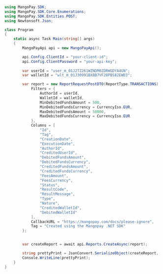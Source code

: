 ```csharp .NET 
using MangoPay.SDK;
using MangoPay.SDK.Core.Enumerations;
using MangoPay.SDK.Entities.POST;
using Newtonsoft.Json;

class Program
{
    static async Task Main(string[] args)
    {
        MangoPayApi api = new MangoPayApi();

        api.Config.ClientId = "your-client-id";
        api.Config.ClientPassword = "your-api-key";
        
        var userId = "user_m_01J2TZ261WZNDM0ZDRWGDYA4GN";
        var walletId = "wlt_m_01J30991BXBB7VF28PBS82EWD3";

        var report = new ReportRequestPostDTO(ReportType.TRANSACTIONS) {
            Filters = {
                AuthorId = userId,
                WalletId = walletId,
                MinDebitedFundsAmount = 500,
                MinDebitedFundsCurrency = CurrencyIso.EUR,
                MaxDebitedFundsAmount = 50000,
                MaxDebitedFundsCurrency = CurrencyIso.EUR
            },
            Columns = [
                "Id",
                "Tag",
                "CreationDate",
                "ExecutionDate",
                "AuthorId",
                "CreditedUserId",
                "DebitedFundsAmount",
                "DebitedFundsCurrency",
                "CreditedFundsAmount",
                "CreditedFundsCurrency",
                "FeesAmount",
                "FeesCurrency",
                "Status",
                "ResultCode",
                "ResultMessage",
                "Type",
                "Nature",
                "CreditedWalletId",
                "DebitedWalletId"
            ],
            CallbackURL = "https://mangopay.com/docs/please-ignore",
            Tag = "Created using the Mangopay .NET SDK"
        };
        

        var createReport = await api.Reports.CreateAsync(report);

        string prettyPrint = JsonConvert.SerializeObject(createReport, Formatting.Indented);
        Console.WriteLine(prettyPrint);
    }
}
```